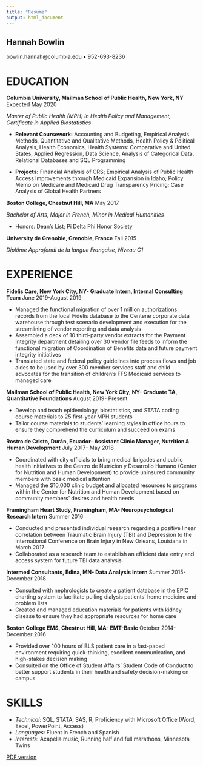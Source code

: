 ```yaml
---
title: "Resume"
output: html_document
---
```

 
## Hannah Bowlin
bowlin.hannah@columbia.edu • 952-693-8236

# EDUCATION
**Columbia University, Mailman School of Public Health, New York, NY**				         Expected May 2020

_Master of Public Health (MPH) in Health Policy and Management, Certificate in Applied Biostatistics_

* **Relevant Coursework:** Accounting and Budgeting, Empirical Analysis Methods, Quantitative and Qualitative Methods, Health Policy & Political Analysis, Health Economics, Health Systems: Comparative and United States, Applied Regression, Data Science, Analysis of Categorical Data, Relational Databases and SQL Programming

* **Projects:** Financial Analysis of CRS; Empirical Analysis of Public Health Access Improvements through Medicaid Expansion in Idaho; Policy Memo on Medicare and Medicaid Drug Transparency Pricing; Case Analysis of Global Health Partners

**Boston College, Chestnut Hill, MA**                    										                    May 2017

_Bachelor of Arts, Major in French, Minor in Medical Humanities_

 * Honors: Dean’s List; Pi Delta Phi Honor Society

**University de Grenoble, Grenoble, France**                                                   Fall 2015

_Diplôme Approfondi de la langue Française, Niveau C1_

# EXPERIENCE
**Fidelis Care, New York City, NY- Graduate Intern, Internal Consulting Team**	   June 2019-August 2019

*	Managed the functional migration of over 1 million authorizations records from the local Fidelis database to the Centene corporate data warehouse through test scenario development and execution for the streamlining of vendor reporting and data analysis
*	Assembled a deck of 10 third-party vendor extracts for the Payment Integrity department detailing over 30 vendor file feeds to inform the functional migration of Coordination of Benefits data and future payment integrity initiatives
* Translated state and federal policy guidelines into process flows and job aides to be used by over 300 member services staff and child advocates for the transition of children’s FFS Medicaid services to managed care

**Mailman School of Public Health, New York City, NY- Graduate TA, Quantitative Foundations**                             August 2019- Present

*	Develop and teach epidemiology, biostatistics, and STATA coding course materials to 25 first-year MPH students
* Tailor course materials to students’ learning styles in office hours to ensure they comprehend the curriculum and succeed on exams

**Rostro de Cristo, Durán, Ecuador- Assistant Clinic Manager, Nutrition & Human Development**	                             July 2017- May 2018

* Coordinated with city officials to bring medical brigades and public health initiatives to the Centro de Nutrícion y Desarrollo Humano (Center for Nutrition and Human Development) to provide uninsured community members with basic medical attention
* Managed the $10,000 clinic budget and allocated resources to programs within the Center for Nutrition and Human Development based on community members’ desires and health needs                                   

**Framingham Heart Study, Framingham, MA- Neuropsychological Research Intern**				      Summer 2016

* Conducted and presented individual research regarding a positive linear correlation between Traumatic Brain Injury (TBI) and Depression to the International Conference on Brain Injury in New Orleans, Louisiana in March 2017 
* Collaborated as a research team to establish an efficient data entry and access system for future TBI data analysis

**Intermed Consultants, Edina, MN- Data Analysis Intern**					           Summer 2015- December 2018

* Consulted with nephrologists to create a patient database in the EPIC charting system to facilitate pulling dialysis patients’ home medicine and problem lists
* Created and managed education materials for patients with kidney disease to ensure they had appropriate resources for home care 

**Boston College EMS, Chestnut Hill, MA- EMT-Basic**					               October 2014- December 2016

*	Provided over 100 hours of BLS patient care in a fast-paced environment requiring quick-thinking, excellent communication, and high-stakes decision making
*	Consulted on the Office of Student Affairs’ Student Code of Conduct to better support students in their health and safety decision-making on campus

# SKILLS
* _Technical_: SQL, STATA, SAS, R, Proficiency with Microsoft Office (Word, Excel, PowerPoint, Access)
* _Languages_: Fluent in French and Spanish 
* _Interests_: Acapella music, Running half and full marathons, Minnesota Twins

[PDF version](Hannah Bowlin Resume .pdf)